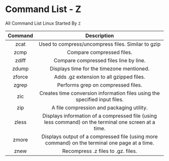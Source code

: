 # Command List - Z

All Command List Linux Started By `Z`

| Command |                                             Description                                              |
| :-----: | :--------------------------------------------------------------------------------------------------: |
|  zcat   |                          Used to compress/uncompress files. Similar to gzip                          |
|  zcmp   |                                      Compare compressed files.                                       |
|  zdiff  |                                Compare compressed files line by line.                                |
|  zdump  |                              Displays time for the timezone mentioned.                               |
| zforce  |                               Adds .gz extension to all gzipped files.                               |
|  zgrep  |                                  Performs grep on compressed files.                                  |
|   zic   |              Creates time conversion information files using the specified input files.              |
|   zip   |                              A file compression and packaging utility.                               |
|  zless  | Displays information of a compressed file (using less command) on the terminal one screen at a time. |
|  zmore  |    Displays output of a compressed file (using more command) on the terminal one page at a time.     |
|  znew   |                                  Recompress .z files to .gz. files.                                  |
